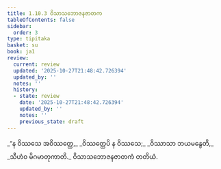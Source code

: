 ```yaml
---
title: 1.10.3 ဝိသာသဘောဇနဇာတက
tableOfContents: false
sidebar:
  order: 3
type: tipitaka
basket: su
book: ja1
review:
  current: review
  updated: '2025-10-27T21:48:42.726394'
  updated_by: ''
  notes: ''
  history:
  - state: review
    date: '2025-10-27T21:48:42.726394'
    updated_by: ''
    notes: ''
    previous_state: draft
---
```



<ReviewStatus review={frontmatter.review} showDetails={true} />

<HypothesisAnnotation frontmatter={frontmatter} />

<DynamicBreadcrumb />

<Division number="93" book="ja1" e="ch" v="22" p="22">

<Paragraph number="206" type="verses" book="ja1">
_“န ဝိဿသေ အဝိဿတ္ထေ,_  
_ဝိဿတ္ထေပိ န ဝိဿသေ;_  
_ဝိဿာသာ ဘယမနွေတိ,_  
_သီဟံဝ မိဂမာတုကာတိ._  


</Paragraph>
</Division>

<Paragraph number="207" type="center" book="ja1">
ဝိသာသဘောဇနဇာတကံ တတိယံ.
</Paragraph>
